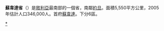 {{Infobox Syria Governorate
|governorate_name = 蘇韋達
|muhafazat_name = السويداء
|loc_map = As-Suwayda in Syria (+Golan hatched).svg
|capital = [[蘇韋達|蘇韋達]]
|area = 5,550
|pop = 346,000 
|pop_year = 2007
|pop_density = 55
|num_districts = 3
|languages= [[阿拉伯語|阿拉伯語]]
}}
'''蘇韋達省'''（{{lang-ar|محافظة السويداء}}）是[[敘利亞|敘利亞]]最南部的一個省，南鄰[[約旦|約旦]]。面積5,550平方公里，2005年估計人口346,000人。首府[[蘇韋達|蘇韋達]]。下分6區。

{{敘利亞行政區劃}}

[[Category:苏韦达省|*]]

{{syria-geo-stub}}